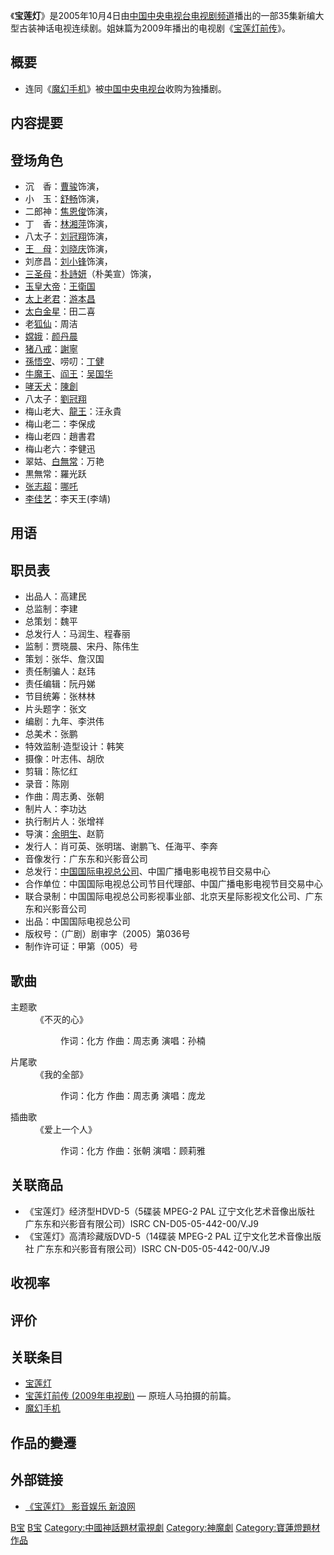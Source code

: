 {{Unreferenced |time=2009-04-25T14:03:41+00:00 }}
{{Infobox television
| show_name          = 宝莲灯
| 英文名稱            =''Lotus Lantern''
| image              = [[File:baoliandeng.jpg|300px]]
| caption            = 电视剧《宝莲灯》的片头题字
| format             = [[連續劇|連續劇]]、[[古装劇|古装劇]]、[[神话剧|神话剧]]
| slogan             = 
| camera             = 
| picture_format     = 
| runtime            = 44分鐘左右（不含廣告）
| creator            = 
| director           = [[余明生|余明生]]（中国香港）、赵箭
| developer          = 
| executive_producer = 
| starring           = [[曹骏|曹骏]]、[[舒畅_(演员)|舒畅]]、[[刘晓庆|刘晓庆]]、[[焦恩俊|焦恩俊]]、[[朴時妍|朴時妍]]
| opentheme          = [[孙楠|孙楠]]《不灭的心》
| endtheme           = [[庞龙|庞龙]]《我的全部》
| narrated           = 
| language           = [[现代标准汉语|國語]]
| country            = {{PRC}}
| network            = [[中国中央电视台电视剧频道|CCTV-8]]
| first_run          = {{CHN}}
| first_aired        = 2005年10月4日
| last_aired         = 
| 外景                =
| num_episodes       = 35集 
| imdb_id            = 
| tv_com_id          = 
| website            = 
}}{{Otheruses|宝莲灯 (消歧义)}}《'''宝莲灯'''》是2005年10月4日由[[中国中央电视台电视剧频道|中国中央电视台电视剧频道]]播出的一部35集新编大型古装神话电视连续剧。姐妹篇为2009年播出的电视剧《[[宝莲灯前传_(2009年电视剧)|宝莲灯前传]]》。

== 概要 ==
*连同《[[魔幻手机|魔幻手机]]》被[[中国中央电视台|中国中央电视台]]收购为独播剧。

== 内容提要 ==

== 登场角色 ==
*沉　香：[[曹骏|曹骏]]饰演，
*小　玉：[[舒畅_(演员)|舒畅]]饰演，
*二郎神：[[焦恩俊|焦恩俊]]饰演，
*丁　香：[[林湘萍|林湘萍]]饰演，
*八太子：[[刘冠翔|刘冠翔]]饰演，
*[[王母|王　母]]：[[刘晓庆|刘晓庆]]饰演，
*刘彦昌：[[刘小锋|刘小锋]]饰演，
*[[三圣母|三圣母]]：[[朴詩妍|朴詩妍]]（朴美宣）饰演，
*[[玉皇大帝|玉皇大帝]]：[[王衛国|王衛国]]
*[[太上老君|太上老君]]：[[游本昌|游本昌]]
*[[太白金星|太白金星]]：田二喜
*老[[狐仙|狐仙]]：周洁
*[[嫦娥|嫦娥]]：[[颜丹晨|颜丹晨]]
*[[猪八戒|猪八戒]]：[[謝寧|謝寧]]
*[[孫悟空|孫悟空]]、唠叨：[[丁健|丁健]]
*[[牛魔王|牛魔王]]、[[阎王|阎王]]：[[吴国华|吴国华]]
*[[哮天犬|哮天犬]]：[[陳創|陳創]]
*八太子：[[劉冠翔|劉冠翔]]
*梅山老大、[[龍王|龍王]]：汪永貴
*梅山老二：李保成
*梅山老四：趙書君 
*梅山老六：李健迅
*翠姑、[[白無常|白無常]]：万艳
*黒無常：羅光跃
*[[张志超|张志超]]：[[哪吒|哪吒]]
*[[李佳艺|李佳艺]]：李天王(李靖)

== 用语 ==

== 职员表 ==
*出品人：高建民
*总监制：李建
*总策划：魏平
*总发行人：马润生、程春丽
*监制：贾晓晨、宋丹、陈伟生
*策划：张华、詹汉国
*责任制骗人：赵玮
*责任编辑：阮丹娣
*节目统筹：张林林
*片头题字：张文
*编剧：九年、李洪伟
*总美术：张鹏
*特效监制·造型设计：韩笑
*摄像：叶志伟、胡欣
*剪辑：陈忆红
*录音：陈刚
*作曲：周志勇、张朝
*制片人：李功达
*执行制片人：张增祥
*导演：[[余明生|余明生]]、赵箭
*发行人：肖可英、张明瑞、谢鹏飞、任海平、李奔
*音像发行：广东东和兴影音公司
*总发行：[[中国国际电视总公司|中国国际电视总公司]]、中国广播电影电视节目交易中心
*合作单位：中国国际电视总公司节目代理部、中国广播电影电视节目交易中心
*联合录制：中国国际电视总公司影视事业部、北京天星际影视文化公司、广东东和兴影音公司
*出品：中国国际电视总公司
*版权号：（广剧）剧审字（2005）第036号
*制作许可证：甲第（005）号

== 歌曲 ==
; 主题歌
: 《不灭的心》
:: 作词：化方 作曲：周志勇 演唱：孙楠
; 片尾歌
: 《我的全部》
:: 作词：化方 作曲：周志勇 演唱：庞龙
; 插曲歌
: 《爱上一个人》
:: 作词：化方 作曲：张朝 演唱：顾莉雅

== 关联商品 ==
*《宝莲灯》经济型HDVD-5（5碟装 MPEG-2 PAL 辽宁文化艺术音像出版社 广东东和兴影音有限公司）ISRC CN-D05-05-442-00/V.J9
*《宝莲灯》高清珍藏版DVD-5（14碟装 MPEG-2 PAL 辽宁文化艺术音像出版社 广东东和兴影音有限公司）ISRC CN-D05-05-442-00/V.J9 

== 收视率 ==

== 评价 ==

== 关联条目 ==
*[[宝莲灯|宝莲灯]]
*[[宝莲灯前传_(2009年电视剧)|宝莲灯前传 (2009年电视剧)]] — 原班人马拍摄的前篇。
*[[魔幻手机|魔幻手机]]


== 作品的變遷 == 
{{電視節目的變遷
|電視台= {{flagicon|Taiwan}} [[八大娛樂K台|八大娛樂K台]]
|播放檔次=  周一至日 15:00 - 17:00
|節目名稱= 寶蓮燈<br/>(2013.05.25 - 2013.06.10)
|上一節目= [[白蛇传_(2005年电视剧)|白蛇傳]]<br/>(2013.05.12 - 2013.05.24)
|下一節目= 未定<br/>(2013.06.11 - 2013.)
}}

== 外部链接 ==
*[http://ent.sina.com.cn/f/bld/index.shtml 《宝莲灯》 影音娱乐 新浪网]{{Wayback|url=http://ent.sina.com.cn/f/bld/index.shtml |date=20090216010131 }}

{{2005年中國大陸古裝/民初電視劇}}
{{DEFAULTSORT:Bao Lian Deng}}
[[Category:2005年中國電視劇集|B宝]]
[[Category:無綫電視外購劇集|B宝]]
[[Category:中國神話題材電視劇|Category:中國神話題材電視劇]]
[[Category:神魔劇|Category:神魔劇]]
[[Category:寶蓮燈題材作品|Category:寶蓮燈題材作品]]